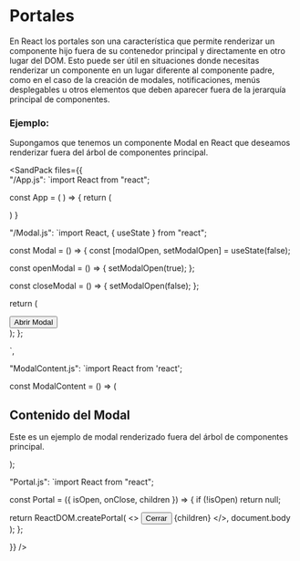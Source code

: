 
# Portales

En React los portales son una característica que permite renderizar un componente hijo fuera de su contenedor principal y directamente en otro lugar del DOM.
Esto puede ser útil en situaciones donde necesitas renderizar un componente en un lugar diferente al componente padre, como en el caso de la creación de modales,
notificaciones, menús desplegables u otros elementos que deben aparecer fuera de la jerarquía principal de componentes.

### Ejemplo:

Supongamos que tenemos un componente Modal en React que deseamos renderizar fuera del árbol de componentes principal.

<SandPack 
files={{    
"/App.js": 
`import React from "react";

const App = ( ) => {
  return (
    <div>
      <Modal />
    </div>
  )
}


"/Modal.js":
`import React, { useState } from "react";

const Modal = () => {
  const [modalOpen, setModalOpen] = useState(false);

  const openModal = () => {
    setModalOpen(true);
  };

  const closeModal = () => {
    setModalOpen(false);
  };

  return (
    <div>
      <button onClick={openModal}>Abrir Modal</button>
      <Portal isOpen={modalOpen} onClose={closeModal}>
        <ModalContent />
      </Portal>
    </div>
  );
};

`,

"ModalContent.js":
`import React from 'react';

const ModalContent = () => (
  <div
    style={{
      position: 'fixed',
      top: '50%',
      left: '50%',
      transform: 'translate(-50%, -50%)',
      backgroundColor: 'rgba(255, 255, 255, 0.9)',
      padding: '20px',
      borderRadius: '8px',
      boxShadow: '0 0 10px rgba(0, 0, 0, 0.2)',
      zIndex: '1000',
    }}
  >
    <h2>Contenido del Modal</h2>
    <p>
      Este es un ejemplo de modal renderizado fuera del árbol de componentes principal.
    </p>
  </div>
);


"Portal.js":
`import React from "react";

const Portal = ({ isOpen, onClose, children }) => {
  if (!isOpen) return null;

  return ReactDOM.createPortal(
    <>
      <button onClick={onClose}>Cerrar</button>
      {children}
    </>,
    document.body
  );
};

}}
/>
